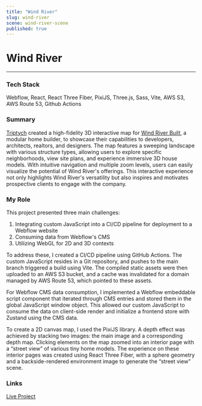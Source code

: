 ```yaml
---
title: "Wind River"
slug: wind-river
scene: wind-river-scene
published: true
---
```


<div className="flex flex-col w-full h-fit gap-y-16">
<div className="flex flex-col w-full h-[calc(25vh-var(--header-height))] justify-end"></div>
<Container>

# Wind River

---

### Tech Stack

Webflow, React, React Three Fiber, PixiJS, Three.js, Sass, Vite, AWS S3, AWS Route 53, Github Actions

</Container>
<Container>

### Summary

[Triptych](https://triptych.co) created a high-fidelity 3D interactive map for [Wind River Built](https://www.windriverbuilt.com), a modular home builder, to showcase their capabilities to developers, architects, realtors, and designers. The map features a sweeping landscape with various structure types, allowing users to explore specific neighborhoods, view site plans, and experience immersive 3D house models. With intuitive navigation and multiple zoom levels, users can easily visualize the potential of Wind River's offerings. This interactive experience not only highlights Wind River's versatility but also inspires and motivates prospective clients to engage with the company.

### My Role

This project presented three main challenges:

1. Integrating custom JavaScript into a CI/CD pipeline for deployment to a Webflow website
2. Consuming data from Webflow's CMS
3. Utilizing WebGL for 2D and 3D contexts

To address these, I created a CI/CD pipeline using GitHub Actions. The custom JavaScript resides in a Git repository, and pushes to the main branch triggered a build using Vite. The compiled static assets were then uploaded to an AWS S3 bucket, and a cache was invalidated for a domain managed by AWS Route 53, which pointed to these assets.

For Webflow CMS data consumption, I implemented a Webflow embeddable script component that iterated through CMS entries and stored them in the global JavaScript window object. This allowed our custom JavaScript to consume the data on client-side render and initialize a frontend store with Zustand using the CMS data.

To create a 2D canvas map, I used the PixiJS library. A depth effect was achieved by stacking two images: the main image and a corresponding depth map. Clicking elements on the map zoomed into an interior page with a “street view” of various tiny home models. The experience on these interior pages was created using React Three Fiber, with a sphere geometry and a backside-rendered environment image to generate the “street view” scene.

### Links

[Live Project](https://www.windriverbuilt.com/experience/map)

</Container>
</div>
